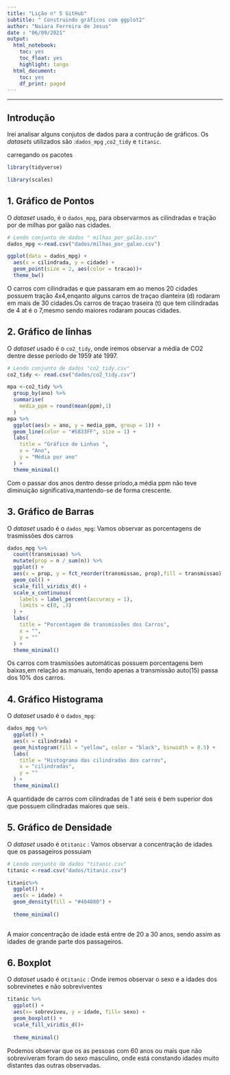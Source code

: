 ---
title: "Lição n° 5 GitHub"
subtitle: " Construindo gráficos com ggplot2"
author: "Naiara Ferreira de Jesus"
date : "06/09/2021"
output:
  html_notebook:
    toc: yes
    toc_float: yes
    highlight: tango
  html_document:
    toc: yes
    df_print: paged
---


---

## Introdução

Irei analisar alguns conjutos de dados para a contrução de gráficos. Os *datasets* utilizados são :`dados_mpg` ,`co2_tidy` e `titanic`.

 carregando os pacotes
```{r}
library(tidyverse)

library(scales)
```



## 1. Gráfico de Pontos

O *dataset* usado, é o `dados_mpg`, para observarmos as cilindradas e tração por  de milhas por galão nas cidades.

```{r}
# Lendo conjunto de dados " milhas_por_galão.csv"
dados_mpg <-read.csv("dados/milhas_por_galao.csv")
```


```{r}
ggplot(data = dados_mpg) +
  aes(x = cilindrada, y = cidade) +
  geom_point(size = 2, aes(color = tracao))+
  theme_bw()
```
O carros com cilindradas e que passaram em ao menos 20 cidades possuem tração 4x4,enqanto alguns carros de traçao dianteira (d) rodaram em mais de 30 cidades.Os carros de traçao traseira (t) que  tem cilindradas de 4 at é o 7,mesmo sendo maiores rodaram poucas cidades.

## 2. Gráfico de linhas

O *dataset* usado é o `co2_tidy`, onde iremos observar a média de CO2 dentre desse período de 1959 até 1997.

```{r}
# Lendo conjunto de dados "co2_tidy.csv"
co2_tidy <- read.csv("dados/co2_tidy.csv")
```

```{r}
mpa <-co2_tidy %>%
  group_by(ano) %>%
  summarise(
    media_ppm = round(mean(ppm),1)
  )
mpa %>% 
  ggplot(aes(x = ano, y = media_ppm, group = 1)) +
  geom_line(color = "#5833FF", size = 1) +
  labs(
    title = "Gráfico de Linhas ",
    x = "Ano",
    y = "Média por ano"
  ) +
  theme_minimal()
```

 Com o passar dos anos dentro desse príodo,a média ppm não teve diminuição significativa,mantendo-se de forma crescente.
 

## 3. Gráfico  de Barras
O *dataset* usado é o `dados_mpg`: Vamos observar as porcentagens de trasmissões dos carros
 
```{r}
dados_mpg %>% 
  count(transmissao) %>% 
  mutate(prop = n / sum(n)) %>% 
  ggplot() +
  aes(x = prop, y = fct_reorder(transmissao, prop),fill = transmissao) +
  geom_col() +
  scale_fill_viridis_d() +
  scale_x_continuous(
    labels = label_percent(accuracy = 1), 
    limits = c(0, .3)
  ) +
  labs(
    title = "Porcentagem de transmissões dos Carros",
    x = "",
    y = ""
  ) +
  theme_minimal()
```
 Os carros com trasmissões automáticas possuem porcentagens bem baixas,em relação as manuais, tendo apenas a transmissão auto(15) passa dos 10% dos carros.

## 4. Gráfico Histograma

O *dataset* usado é o `dados_mpg`:
 
```{r}
dados_mpg %>%
  ggplot() +
  aes(x = cilindrada) +
  geom_histogram(fill = "yellow", color = "black", binwidth = 0.5) +
  labs(
    title = "Histograma das cilindradas dos carros",
    x = "cilindradas",
    y = ""
  ) +
  theme_minimal()

```

A quantidade de carros com cilindradas de 1 até seis é bem superior dos que possuem cilindradas maiores que seis. 

## 5. Gráfico de Densidade
 
O *dataset* usado é o`titanic` : Vamos observar a concentração de idades que os passageiros possuiam
```{r}
# Lendo conjunto de dados "titanic.csv"
titanic <-read.csv("dados/titanic.csv")
```


```{r}
titanic%>% 
  ggplot() +
  aes(x = idade) +
  geom_density(fill = "#404080") +
 
  theme_minimal() 
  
```
A  maior concentração de idade  está entre de 20 a 30 anos, sendo assim as idades de grande parte dos passageiros.

## 6. Boxplot

O *dataset* usado é o`titanic` : Onde iremos observar o sexo e a idades dos sobrevinetes e não sobreviventes

```{r}
titanic %>%
  ggplot() +
  aes(x= sobreviveu, y = idade, fill= sexo) +
  geom_boxplot() +
  scale_fill_viridis_d()+
  
  theme_minimal()
```
Podemos observar que os as pessoas com 60 anos ou mais que não sobreviveram foram do sexo masculino, onde está constando idades muito distantes das outras observadas.

